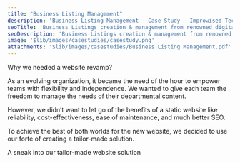 ```yaml
---
title: "Business Listing Management"
description: 'Business Listing Management - Case Study - Improwised Technologies Pvt. Ltd.'
seoTitle: 'Business Listings creation & management from renowned digital location marketing solution provider with multiple business directories..'
seoDescription: 'Business Listings creation & management from renowned digital location marketing solution provider with multiple business directories.'
image: '$lib/images/casestudies/casestudy.png'
attachments: '$lib/images/casestudies/Business Listing Management.pdf'
---
```


Why we needed a website revamp? 

As an evolving organization, it became the need of the hour to empower teams with flexibility and independence. We wanted to give each team the freedom to manage the needs of their departmental content. 

However, we didn’t want to let go of the benefits of a static website like reliability, cost-effectiveness, ease of maintenance, and much better SEO. 

To achieve the best of both worlds for the new website, we decided to use our forte of creating a tailor-made solution. 

A sneak into our tailor-made website solution 

